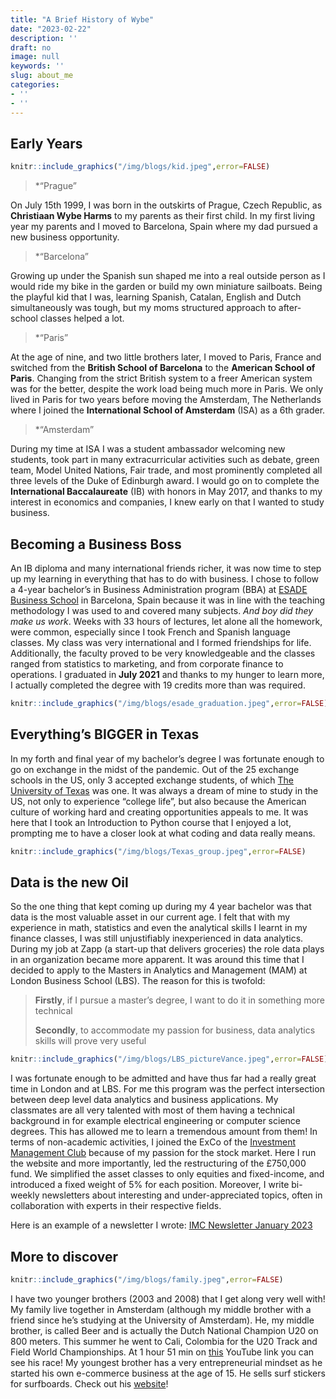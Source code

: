 ```yaml
---
title: "A Brief History of Wybe"
date: "2023-02-22"
description: ''
draft: no
image: null
keywords: ''
slug: about_me
categories:
- ''
- ''
---
```


## Early Years

```r
knitr::include_graphics("/img/blogs/kid.jpeg",error=FALSE)
```

> *"Prague"

On July 15th 1999, I was born in the outskirts of Prague, Czech Republic, as **Christiaan Wybe Harms** to my parents as their first child. In my first living year my parents and I moved to Barcelona, Spain where my dad pursued a new business opportunity. 

> *"Barcelona"

Growing up under the Spanish sun shaped me into a real outside person as I would ride my bike in the garden or build my own miniature sailboats. Being the playful kid that I was, learning Spanish, Catalan, English and Dutch simultaneously was tough, but my moms structured approach to after-school classes helped a lot.

> *"Paris"

At the age of nine, and two little brothers later, I moved to Paris, France and switched from the **British School of Barcelona** to the **American School of Paris**. Changing from the strict British system to a freer American system was for the better, despite the work load being much more in Paris. We only lived in Paris for two years before moving the Amsterdam, The Netherlands where I joined the **International School of Amsterdam** (ISA) as a 6th grader.

> *"Amsterdam"

During my time at ISA I was a student ambassador welcoming new students, took part in many extracurricular activities such as debate, green team, Model United Nations, Fair trade, and most prominently completed all three levels of the Duke of Edinburgh award. I would go on to complete the **International Baccalaureate** (IB) with honors in May 2017, and thanks to my interest in economics and companies, I knew early on that I wanted to study business.

## Becoming a Business Boss

An IB diploma and many international friends richer, it was now time to step up my learning in everything that has to do with business. I chose to follow a 4-year bachelor's in Business Administration program (BBA) at [ESADE Business School](https://en.wikipedia.org/wiki/ESADE_Business_School) in Barcelona, Spain because it was in line with the teaching methodology I was used to and covered many subjects. *And boy did they make us work*. Weeks with 33 hours of lectures, let alone all the homework, were common, especially since I took French and Spanish language classes. My class was very international and I formed friendships for life. Additionally, the faculty proved to be very knowledgeable and the classes ranged from statistics to marketing, and from corporate finance to operations. I graduated in **July 2021** and thanks to my hunger to learn more, I actually completed the degree with 19 credits more than was required. 

```r
knitr::include_graphics("/img/blogs/esade_graduation.jpeg",error=FALSE)
```

## Everything's BIGGER in Texas

In my forth and final year of my bachelor's degree I was fortunate enough to go on exchange in the midst of the pandemic. Out of the 25 exchange schools in the US, only 3 accepted exchange students, of which [The University of Texas](https://www.utexas.edu/) was one. It was always a dream of mine to study in the US, not only to experience "college life", but also because the American culture of working hard and creating opportunities appeals to me. It was here that I took an Introduction to Python course that I enjoyed a lot, prompting me to have a closer look at what coding and data really means.

```r
knitr::include_graphics("/img/blogs/Texas_group.jpeg",error=FALSE)
```

## Data is the new Oil

So the one thing that kept coming up during my 4 year bachelor was that data is the most valuable asset in our current age. I felt that with my experience in math, statistics and even the analytical skills I learnt in my finance classes, I was still unjustifiably inexperienced in data analytics. During my job at Zapp (a start-up that delivers groceries) the role  data plays in an organization became more apparent. It was around this time that I decided to apply to the Masters in Analytics and Management (MAM) at London Business School (LBS). The reason for this is twofold:

>**Firstly**, if I pursue a master's degree, I want to do it in something more technical
>
>**Secondly**, to accommodate my passion for business, data analytics skills will prove very useful

```r
knitr::include_graphics("/img/blogs/LBS_pictureVance.jpeg",error=FALSE)
```

I was fortunate enough to be admitted and have thus far had a really great time in London and at LBS. For me this program was the perfect intersection between deep level data analytics and business applications. My classmates are all very talented with most of them having a technical background in for example electrical engineering or computer science degrees. This has allowed me to learn a tremendous amount from them! In terms of non-academic activities, I joined the ExCo of the [Investment Management Club](https://lbs-imc.com/about-us/) because of my passion for the stock market. Here I run the website and more importantly, led the restructuring of the £750,000 fund. We simplified the asset classes to only equities and fixed-income, and introduced a fixed weight of 5% for each position. Moreover, I write bi-weekly newsletters about interesting and under-appreciated topics, often in collaboration with experts in their respective fields. 

Here is an example of a newsletter I wrote: [IMC Newsletter January 2023](https://www.dropbox.com/s/a60zk2fosmm2fjh/Newsletter%20Jan%202023.pdf?raw=1)

## More to discover

```r
knitr::include_graphics("/img/blogs/family.jpeg",error=FALSE)
```

I have two younger brothers (2003 and 2008) that I get along very well with! My family live together in Amsterdam (although my middle brother with a friend since he's studying at the University of Amsterdam). He, my middle brother, is called Beer and is actually the Dutch National Champion U20 on 800 meters. This summer he went to Cali, Colombia for the U20 Track and Field World Championships. At 1 hour 51 min on [this](https://www.youtube.com/watch?v=399abdCsj4M&t=6667s) YouTube link you can see his race! My youngest brother has a very entrepreneurial mindset as he started his own e-commerce business at the age of 15. He sells surf stickers for surfboards. Check out his [website](https://surfnripnl.nl/)!
